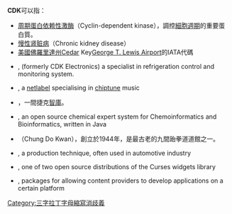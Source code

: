 '''CDK'''可以指：

*[[周期蛋白依赖性激酶|周期蛋白依赖性激酶]]（Cyclin-dependent kinase），調控[[細胞週期|細胞週期]]的重要蛋白質。
*[[慢性肾脏病|慢性肾脏病]]（Chronic kidney disease）
*[[美國|美國]][[佛羅里達州|佛羅里達州]]Cedar Key[[George_T._Lewis_Airport|George T. Lewis Airport]]的IATA代碼
*{{le|CDK Systems Ltd}}, (formerly CDK Electronics) a specialist in refrigeration control and monitoring system.
*{{le|CalmDownKidder Records}}, a [[netlabel|netlabel]] specialising in [[chiptune|chiptune]] music
*{{le|Centre for the Study of Democracy and Culture}}，一間捷克[[智庫|智庫]]。
*{{le|Chemistry Development Kit}}, an open source chemical expert system for Chemoinformatics and Bioinformatics, written in Java
*{{le|青濤館|Chung Do Kwan}}（Chung Do Kwan），創立於1944年，是最古老的九間跆拳道道館之一。
*{{le|Complete knock down}}, a production technique, often used in automotive industry
*{{le|Curses Development Kit}}, one of two open source distributions of the Curses widgets library
*{{le|Content Development Kit}}, packages for allowing content providers to develop applications on a certain platform


{{disambiguation}}

[[Category:三字拉丁字母縮寫消歧義|Category:三字拉丁字母縮寫消歧義]]